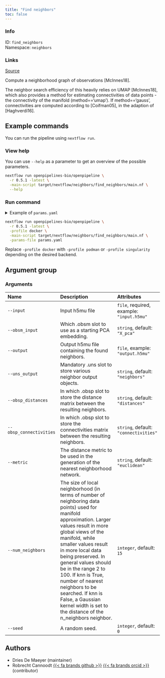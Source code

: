 ```yaml
---
title: "Find neighbors"
toc: false
---
```


::: {.column-margin}

### Info

ID: `find_neighbors`  
Namespace: `neighbors`

### Links
[Source](https://github.com/openpipelines-bio/openpipeline/blob/main/src/neighbors/find_neighbors){.btn-action .btn-sm .btn-info .btn role="button"}

:::

Compute a neighborhood graph of observations [McInnes18].

The neighbor search efficiency of this heavily relies on UMAP [McInnes18], which also provides a method for estimating connectivities of data points - the connectivity of the manifold (method=='umap'). If method=='gauss', connectivities are computed according to [Coifman05], in the adaption of [Haghverdi16].


## Example commands

You can run the pipeline using `nextflow run`.

### View help

You can use `--help` as a parameter to get an overview of the possible parameters.

```bash
nextflow run openpipelines-bio/openpipeline \
  -r 0.5.1 -latest \
  -main-script target/nextflow/neighbors/find_neighbors/main.nf \
  --help
```

### Run command

<details>
<summary>Example of `params.yaml`</summary>
```yaml
# Arguments
input: # please fill in - example: "input.h5mu"
modality: "rna"
obsm_input: "X_pca"
# output: "$id.$key.output.h5mu"
uns_output: "neighbors"
obsp_distances: "distances"
obsp_connectivities: "connectivities"
metric: "euclidean"
num_neighbors: 15
seed: 0

# Nextflow input-output arguments
publish_dir: # please fill in - example: "output/"
# param_list: "my_params.yaml"
```
</details>

```bash
nextflow run openpipelines-bio/openpipeline \
  -r 0.5.1 -latest \
  -profile docker \
  -main-script target/nextflow/neighbors/find_neighbors/main.nf \
  -params-file params.yaml
```

:::{.callout-note}
Replace `-profile docker` with `-profile podman` or `-profile singularity` depending on the desired backend.
:::

## Argument group

### Arguments

|Name                    |Description                                                                                                                                                                                                                                                                                                                                                                                                                                            |Attributes                                |
|:-----------------------|:------------------------------------------------------------------------------------------------------------------------------------------------------------------------------------------------------------------------------------------------------------------------------------------------------------------------------------------------------------------------------------------------------------------------------------------------------|:-----------------------------------------|
|`--input`               |Input h5mu file                                                                                                                                                                                                                                                                                                                                                                                                                                        |`file`, required, example: `"input.h5mu"` |
|`--obsm_input`          |Which .obsm slot to use as a starting PCA embedding.                                                                                                                                                                                                                                                                                                                                                                                                   |`string`, default: `"X_pca"`              |
|`--output`              |Output h5mu file containing the found neighbors.                                                                                                                                                                                                                                                                                                                                                                                                       |`file`, example: `"output.h5mu"`          |
|`--uns_output`          |Mandatory .uns slot to store various neighbor output objects.                                                                                                                                                                                                                                                                                                                                                                                          |`string`, default: `"neighbors"`          |
|`--obsp_distances`      |In which .obsp slot to store the distance matrix between the resulting neighbors.                                                                                                                                                                                                                                                                                                                                                                      |`string`, default: `"distances"`          |
|`--obsp_connectivities` |In which .obsp slot to store the connectivities matrix between the resulting neighbors.                                                                                                                                                                                                                                                                                                                                                                |`string`, default: `"connectivities"`     |
|`--metric`              |The distance metric to be used in the generation of the nearest neighborhood network.                                                                                                                                                                                                                                                                                                                                                                  |`string`, default: `"euclidean"`          |
|`--num_neighbors`       |The size of local neighborhood (in terms of number of neighboring data points) used for manifold approximation. Larger values result in more global views of the manifold, while smaller values result in more local data being preserved. In general values should be in the range 2 to 100. If knn is True, number of nearest neighbors to be searched. If knn is False, a Gaussian kernel width is set to the distance of the n_neighbors neighbor. |`integer`, default: `15`                  |
|`--seed`                |A random seed.                                                                                                                                                                                                                                                                                                                                                                                                                                         |`integer`, default: `0`                   |

## Authors

  * Dries De Maeyer (maintainer)
  * Robrecht Cannoodt [{{< fa brands github >}}](https://github.com/rcannood) [{{< fa brands orcid >}}](https://orcid.org/0000-0003-3641-729X) (contributor)
